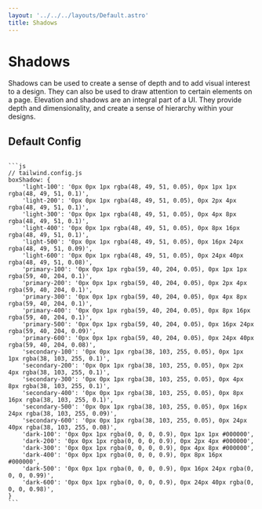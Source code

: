 ```yaml
---
layout: '../../../layouts/Default.astro'
title: Shadows
---
```



# Shadows

Shadows can be used to create a sense of depth and to add visual interest to a design. They can also be used to draw attention to certain elements on a page. Elevation and shadows are an integral part of a UI. They provide depth and dimensionality, and create a sense of hierarchy within your designs.

<Shadows />

## Default Config

<Code>
```js	
// tailwind.config.js
boxShadow: {
    'light-100': '0px 0px 1px rgba(48, 49, 51, 0.05), 0px 1px 1px rgba(48, 49, 51, 0.1)',
    'light-200': '0px 0px 1px rgba(48, 49, 51, 0.05), 0px 2px 4px rgba(48, 49, 51, 0.1)',
    'light-300': '0px 0px 1px rgba(48, 49, 51, 0.05), 0px 4px 8px rgba(48, 49, 51, 0.1)',
    'light-400': '0px 0px 1px rgba(48, 49, 51, 0.05), 0px 8px 16px rgba(48, 49, 51, 0.1)',
    'light-500': '0px 0px 1px rgba(48, 49, 51, 0.05), 0px 16px 24px rgba(48, 49, 51, 0.09)',
    'light-600': '0px 0px 1px rgba(48, 49, 51, 0.05), 0px 24px 40px rgba(48, 49, 51, 0.08)',
    'primary-100': '0px 0px 1px rgba(59, 40, 204, 0.05), 0px 1px 1px rgba(59, 40, 204, 0.1)',
    'primary-200': '0px 0px 1px rgba(59, 40, 204, 0.05), 0px 2px 4px rgba(59, 40, 204, 0.1)',
    'primary-300': '0px 0px 1px rgba(59, 40, 204, 0.05), 0px 4px 8px rgba(59, 40, 204, 0.1)',
    'primary-400': '0px 0px 1px rgba(59, 40, 204, 0.05), 0px 8px 16px rgba(59, 40, 204, 0.1)',
    'primary-500': '0px 0px 1px rgba(59, 40, 204, 0.05), 0px 16px 24px rgba(59, 40, 204, 0.09)',
    'primary-600': '0px 0px 1px rgba(59, 40, 204, 0.05), 0px 24px 40px rgba(59, 40, 204, 0.08)',
    'secondary-100': '0px 0px 1px rgba(38, 103, 255, 0.05), 0px 1px 1px rgba(38, 103, 255, 0.1)',
    'secondary-200': '0px 0px 1px rgba(38, 103, 255, 0.05), 0px 2px 4px rgba(38, 103, 255, 0.1)',
    'secondary-300': '0px 0px 1px rgba(38, 103, 255, 0.05), 0px 4px 8px rgba(38, 103, 255, 0.1)',
    'secondary-400': '0px 0px 1px rgba(38, 103, 255, 0.05), 0px 8px 16px rgba(38, 103, 255, 0.1)',
    'secondary-500': '0px 0px 1px rgba(38, 103, 255, 0.05), 0px 16px 24px rgba(38, 103, 255, 0.09)',
    'secondary-600': '0px 0px 1px rgba(38, 103, 255, 0.05), 0px 24px 40px rgba(38, 103, 255, 0.08)',
    'dark-100': '0px 0px 1px rgba(0, 0, 0, 0.9), 0px 1px 1px #000000',
    'dark-200': '0px 0px 1px rgba(0, 0, 0, 0.9), 0px 2px 4px #000000',
    'dark-300': '0px 0px 1px rgba(0, 0, 0, 0.9), 0px 4px 8px #000000',
    'dark-400': '0px 0px 1px rgba(0, 0, 0, 0.9), 0px 8px 16px #000000',
    'dark-500': '0px 0px 1px rgba(0, 0, 0, 0.9), 0px 16px 24px rgba(0, 0, 0, 0.99)',
    'dark-600': '0px 0px 1px rgba(0, 0, 0, 0.9), 0px 24px 40px rgba(0, 0, 0, 0.98)',
}
```
</Code>
